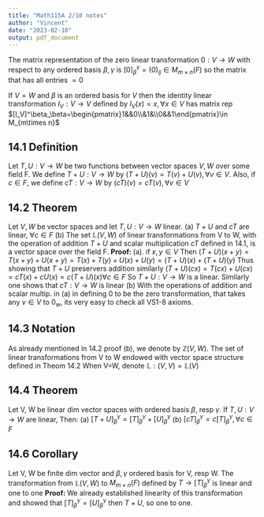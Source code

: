 ```yaml
---
title: "Math115A 2/10 notes"
author: "Vincent"
date: "2023-02-10"
output: pdf_document
---
```


The matrix representation of the zero linear transformation $0:V\to W$ with respect to any ordered basis $\beta,\gamma$ is $[0]^\gamma_\beta=(0)_{ij}\in M_{m\times n}(F)$ so the matrix that has all entries $=0$\newline

If $V=W$ and $\beta$ is an ordered basis for $V$ then the identity linear transformation $I_V:V\to V$ defined by $I_V(x)=x, \forall x\in V$ has matrix rep $[I_V]^\beta_\beta=\begin{pmatrix}1&&0\\&1&\\0&&1\end{pmatrix}\in M_{m\times n}$\newline

## 14.1 Definition

Let $T,U:V\to W$ be two functions between vector spaces $V,W$ over some field F. We define $T+U:V\to W$ by $(T+U)(v)=T(v)+U(v),\forall v\in V.$ Also, if $c\in F$, we define $cT:V\to W$ by $(cT)(v)=cT(v),\forall v\in V$\newline

## 14.2 Theorem

Let $V,W$ be vector spaces and let $T,U:V\to W$ linear.\newline
(a) $T+U$ and $cT$ are linear, $\forall c\in F$\newline
(b) The set $\mathbb L(V,W)$ of linear transformations from V to W, with the operation of addition $T+U$ and scalar multiplication $cT$ defined in 14.1, is a vector space over the field F.\newline
**Proof: **\newline
(a). if $x,y\in V$ Then $(T+U)(x+y)=T(x+y)+U(x+y)=T(x)+T(y)+U(x)+U(y)=(T+U)(x)+(T+U)(y)$\newline
Thus showing that $T+U$ preservers addition similarly $(T+U)(cx)=T(cx)+U(cx)=cT(x)+cU(x)=c(T+U)(x)\forall c\in F$ So $T+U: V\to W$ is a linear. Similarly one shows that $cT:V\to W$ is linear\newline\newline
(b) With the operations of addition and scalar multip. in (a) in defining 0 to be the zero transformation, that takes any $v\in V$ to $0_w$, its very easy to check all VS1-8 axioms.\newline

## 14.3 Notation

As already mentioned in 14.2 proof (b), we denote by $\mathbb Z(V,W)$. The set of linear transformations from V to W endowed with vector space structure  defined in Theom 14.2\newline
When V=W, denote $\mathbb L:(V,V)=\mathbb L(V)$\newline

## 14.4 Theorem

Let V, W be linear dim vector spaces with ordered basis $\beta$, resp $\gamma$.\newline
If $T,U:V\to W$ are linear, Then:\newline
(a) $[T+U]^\gamma_\beta=[T]^\gamma_\beta+[U]^\gamma_\beta$\newline
(b) $[cT]^\gamma_\beta=c[T]^\gamma_\beta, \forall c\in F$\newline

## 14.6 Corollary

Let V, W be finite dim vector and $\beta,\gamma$ ordered basis for V, resp W.\newline
The transformation from $\mathbb L(V,W)$ to $M_{m\times n}(F)$ defined by\newline
$T\to [T]^\gamma_\beta$ is linear and one to one\newline
**Proof: **\newline
We already established linearity of this transformation and showed that $[T]^\gamma_\beta=[U]^\gamma_\beta$ then $T+U$, so one to one.






